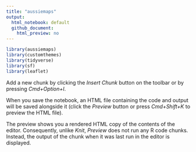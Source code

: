 ```yaml
---
title: "aussiemaps"
output:
  html_notebook: default
  github_document:
    html_preview: no
---
```


```r
library(aussiemaps)
library(customthemes)
library(tidyverse)
library(sf)
library(leaflet)
```

Add a new chunk by clicking the *Insert Chunk* button on the toolbar or by pressing *Cmd+Option+I*.

When you save the notebook, an HTML file containing the code and output will be saved alongside it (click the *Preview* button or press *Cmd+Shift+K* to preview the HTML file). 

The preview shows you a rendered HTML copy of the contents of the editor. Consequently, unlike *Knit*, *Preview* does not run any R code chunks. Instead, the output of the chunk when it was last run in the editor is displayed.

